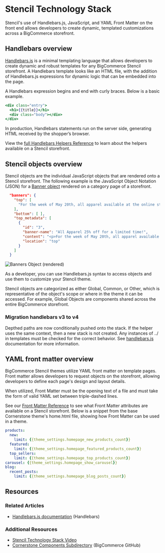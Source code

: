 # Stencil Technology Stack



Stencil's use of Handlebars.js, JavaScript, and YAML Front Matter on the front end allows developers to create dynamic, templated customizations across a BigCommerce storefront.

## Handlebars overview

[Handlebars.js](https://handlebarsjs.com/) is a minimal templating language that allows developers to create dynamic and robust templates for any BigCommerce Stencil storefront. A Handlebars template looks like an HTML file, with the addition of Handlebars.js expressions for dynamic logic that can be embedded into the page.

A Handlebars expression begins and end with curly braces. Below is a basic example.

```handlebars filename="Using handlebars to access the {{title}} variable" showLineNumbers copy
<div class="entry">
  <h1>{{title}}</h1>
  <div class="body"></div>
</div>
```

In production, Handlebars statements run on the server side, generating HTML received by the shopper’s browser.

View the [full Handlebars Helpers Reference](/stencil-docs/reference-docs/handlebars-helpers-reference) to learn about the helpers available on a Stencil storefront.

## Stencil objects overview

Stencil objects are the individual JavaScript objects that are rendered onto a Stencil storefront. The following example is the JavaScript Object Notation (JSON) for a [Banner object](/stencil-docs/reference-docs/global-objects-and-properties#global-objects_banner) rendered on a category page of a storefront.

```json filename="Example banners object JSON for a banner object, accessible through Handlebars.js " showLineNumbers copy
  "banners": {
    "top": [
      "For the week of May 20th, all apparel available at the online store will be 25% off the standard store price."
    ],
    "bottom": [ ],
    "top_metadata": [
      {
        "id": "3",
        "banner-name": "All Apparel 25% off for a limited time!",
        "content": "<p>For the week of May 20th, all apparel available at the online store will be 25% off the standard store price.</p>",
        "location": "top"
      }
    ]
  }
```

![Banners Object (rendered)](https://storage.googleapis.com/bigcommerce-production-dev-center/images/banners-object-rendered.png "Banners Object (rendered)")

As a developer, you can use Handlebars.js syntax to access objects and use them to customize your Stencil theme.

Stencil objects are categorized as either Global, Common, or Other, which is representative of the object's scope or where in the theme it can be accessed. For example, Global Objects are components shared across the entire BigCommerce storefront.

### Migration handlebars v3 to v4
Depthed paths are now conditionally pushed onto the stack. If the helper uses the same context, then a new stack is not created. Any instances of ../ in templates must be checked for the correct behavior. See [handlebars.js](https://github.com/handlebars-lang/handlebars.js/issues/1028) documentation for more information.


## YAML front matter overview

BigCommerce Stencil themes utilize YAML front matter on template pages. Front matter allows developers to request objects on the storefront, allowing developers to define each page's design and layout details.


When utilized, Front Matter must be the opening text of a file and must take the form of valid YAML set between triple-dashed lines.

See our [Front Matter Reference](/stencil-docs/reference-docs/front-matter-reference) to see what Front Matter attributes are available on a Stencil storefront. Below is a snippet from the base Cornerstone theme's <span class="fn">home.html</span> file, showing how Front Matter can be used in a theme.


```yml filename="YAML Front Matter home.html, Cornerstone theme" showLineNumbers copy
products:
  new:
    limit: {{theme_settings.homepage_new_products_count}}
  featured:
    limit: {{theme_settings.homepage_featured_products_count}}
  top_sellers:
    limit: {{theme_settings.homepage_top_products_count}}
carousel: {{theme_settings.homepage_show_carousel}}
blog:
  recent_posts:
    limit: {{theme_settings.homepage_blog_posts_count}}
```

## Resources

### Related Articles

* [Handlebars.js documentation](https://handlebarsjs.com/) (Handlebars)

### Additional Resources

* [Stencil Technology Stack Video](https://bigcommerce.wistia.com/medias/9g0qjdhs8t)
* [Cornerstone Components Subdirectory](https://github.com/bigcommerce/cornerstone) (BigCommerce GitHub)

